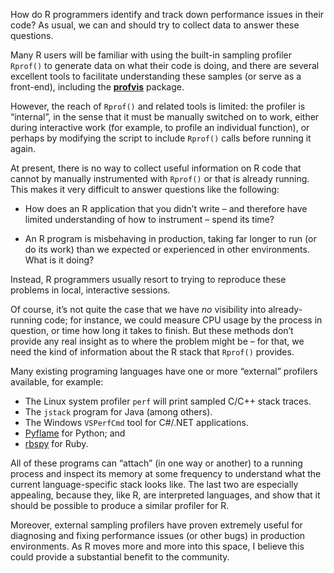 <!-- 
Outlining the issue / weak point / problem to be solved by this proposal. This should be a compelling section that sets the reader up for the next section - the proposed solution!
# Motivation

It is important to cover:

 - [ ] What the problem is
 - [ ] Who it affects
 - [ ] Have there been previous attempts to resolve the problem
 - [ ] Why it should be tackled
-->

How do R programmers identify and track down performance issues in their code?
As usual, we can and should try to collect data to answer these questions.

Many R users will be familiar with using the built-in sampling profiler
`Rprof()` to generate data on what their code is doing, and there are several
excellent tools to facilitate understanding these samples (or serve as a
front-end), including the [**profvis**](https://rstudio.github.io/profvis/)
package.

However, the reach of `Rprof()` and related tools is limited: the profiler is
"internal", in the sense that it must be manually switched on to work, either
during interactive work (for example, to profile an individual function), or
perhaps by modifying the script to include `Rprof()` calls before running it
again.

At present, there is no way to collect useful information on R code that cannot
by manually instrumented with `Rprof()` or that is already running. This makes
it very difficult to answer questions like the following:

* How does an R application that you didn't write -- and therefore have limited
  understanding of how to instrument -- spend its time?

* An R program is misbehaving in production, taking far longer to run (or do its
  work) than we expected or experienced in other environments. What is it doing?

Instead, R programmers usually resort to trying to reproduce these problems in
local, interactive sessions.

Of course, it's not quite the case that we have *no* visibility into
already-running code; for instance, we could measure CPU usage by the process in
question, or time how long it takes to finish. But these methods don't provide
any real insight as to where the problem might be -- for that, we need the kind
of information about the R stack that `Rprof()` provides.

Many existing programing languages have one or more "external" profilers
available, for example:

* The Linux system profiler `perf` will print sampled C/C++ stack traces.
* The `jstack` program for Java (among others).
* The Windows `VSPerfCmd` tool for C#/.NET applications.
* [Pyflame](https://github.com/uber/pyflame) for Python; and
* [rbspy](https://rbspy.github.io/) for Ruby.

All of these programs can "attach" (in one way or another) to a running process
and inspect its memory at some frequency to understand what the current
language-specific stack looks like. The last two are especially appealing,
because they, like R, are interpreted languages, and show that it should be
possible to produce a similar profiler for R.

Moreover, external sampling profilers have proven extremely useful for
diagnosing and fixing performance issues (or other bugs) in production
environments. As R moves more and more into this space, I believe this could
provide a substantial benefit to the community.
